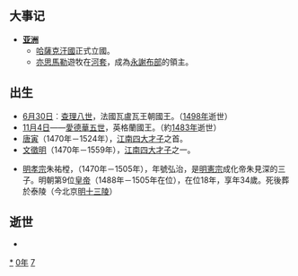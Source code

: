 {{For|1470这一数字的意义|1470}}
{{yearTOC|1470|明'''[[成化|成化]]六年'''；越南'''[[洪德|洪德]]元年'''；日本'''[[文明_(後土御門天皇)|文明]]二年'''}}

== 大事记 ==
* '''[[亚洲|亚洲]]'''
**[[哈薩克汗國|哈薩克汗國]]正式立國。
**[[亦思馬勒|亦思馬勒]]遊牧在[[河套|河套]]，成為[[永謝布|永謝布部]]的領主。

== 出生 ==
* [[6月30日|6月30日]]︰[[查理八世_(法蘭西)|查理八世]]，法國瓦盧瓦王朝國王。（[[1498年|1498年]]逝世）
* [[11月4日|11月4日]]——[[愛德華五世|愛德華五世]]，英格蘭國王。（約[[1483年|1483年]]逝世）
* [[唐寅|唐寅]]（1470年－1524年），[[吴中四才子|江南四大才子]]之首。
* [[文徵明|文徵明]]（1470年－1559年），[[吴中四才子|江南四大才子]]之一。

* [[明孝宗|明孝宗]]朱祐樘，（1470年－1505年），年號弘治，是[[明宪宗|明憲宗]]成化帝朱見深的三子。明朝第9位[[皇帝|皇帝]]（1488年－1505年在位），在位18年，享年34歲。死後葬於泰陵（今北京[[明十三陵|明十三陵]]）

== 逝世 ==
{{Wikisource year mention}}
*

[[Category:1470年|*]]
[[Category:1470年代|0年]]
[[Category:15世纪各年|7]]